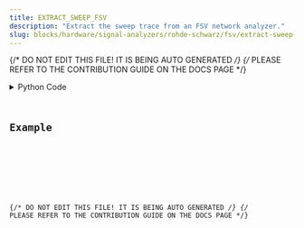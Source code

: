 ```yaml
---
title: EXTRACT_SWEEP_FSV
description: "Extract the sweep trace from an FSV network analyzer."
slug: blocks/hardware/signal-analyzers/rohde-schwarz/fsv/extract-sweep-fsv
---
```


{/* DO NOT EDIT THIS FILE! IT IS BEING AUTO GENERATED */}
{/* PLEASE REFER TO THE CONTRIBUTION GUIDE ON THE DOCS PAGE */}


<PythonDocsDisplay docstring={docstring} />
<details>
<summary>Python Code</summary>



<Code code={pythonCode} lang="py" wrap theme="dracula" />

[Find this Flojoy Block on GitHub](https://github.com/flojoy-ai/blocks/blob/main/blocks/HARDWARE/SIGNAL_ANALYZERS/ROHDE_SCHWARZ/FSV/EXTRACT_SWEEP_FSV/EXTRACT_SWEEP_FSV.py)

</details>

## Example


<GetHelpWidget />


<AppDisplay app={app} blockName="EXTRACT_SWEEP_FSV" client:visible />


<Example />

{/* DO NOT EDIT THIS FILE! IT IS BEING AUTO GENERATED */}
{/* PLEASE REFER TO THE CONTRIBUTION GUIDE ON THE DOCS PAGE */}
